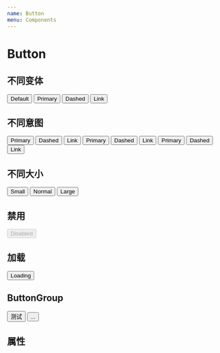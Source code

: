 ```yaml
---
name: Button
menu: Components
---
```



# Button

## 不同变体

<Playground>
  <Button>Default</Button>
  <Button variant="primary">Primary</Button>
  <Button variant="dashed">Dashed</Button>
  <Button variant="link">Link</Button>
</Playground>

## 不同意图

<Playground>
  <Button variant="primary" intent="success">
    Primary
  </Button>
  <Button variant="dashed" intent="success">
    Dashed
  </Button>
  <Button variant="link" intent="success">
    Link
  </Button>
  <Button variant="primary" intent="danger">
    Primary
  </Button>
  <Button variant="dashed" intent="danger">
    Dashed
  </Button>
  <Button variant="link" intent="danger">
    Link
  </Button>
  <Button variant="primary" intent="warning">
    Primary
  </Button>
  <Button variant="dashed" intent="warning">
    Dashed
  </Button>
  <Button variant="link" intent="warning">
    Link
  </Button>
</Playground>

## 不同大小

<Playground>
  <Button size="small">Small</Button>
  <Button size="normal">Normal</Button>
  <Button size="large">Large</Button>
</Playground>

## 禁用

<Playground>
  <Button disabled>Disabled</Button>
</Playground>

## 加载

<Playground>
  <Button loading>Loading</Button>
</Playground>

## ButtonGroup

<Playground>
  <ButtonGroup>
  <Button>测试</Button>
  <Button>...</Button>
  </ButtonGroup>
</Playground>

## 属性

<Props of={Button} />
